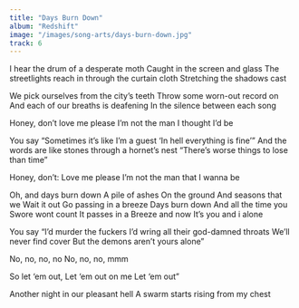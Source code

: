 ```yaml
---
title: "Days Burn Down"
album: "Redshift"
image: "/images/song-arts/days-burn-down.jpg"
track: 6
---
```


I hear the drum of a desperate moth
Caught in the screen and glass
The streetlights reach in through the curtain cloth
Stretching the shadows cast

We pick ourselves from the city’s teeth
Throw some worn-out record on
And each of our breaths is deafening
In the silence between each song

Honey, don’t love me please
I’m not the man I thought I’d be

You say “Sometimes it’s like I’m a guest
‘In hell everything is fine’”
And the words are like stones through a hornet’s nest
“There’s worse things to lose than time”

Honey, don’t: Love me please
I’m not the man that I wanna be

Oh, and days burn down
A pile of ashes
On the ground
And seasons that we
Wait it out
Go passing in a breeze
Days burn down
And all the time you
Swore wont count
It passes in a
Breeze and now
It’s you and i alone

You say “I’d murder the fuckers
I’d wring all their god-damned throats
We’ll never find cover
But the demons aren’t yours alone”

No, no, no, no
No, no, no, mmm

So let ‘em out,
Let ‘em out on me
Let ‘em out”

Another night in our pleasant hell
A swarm starts rising from my chest

